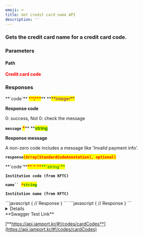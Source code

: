 ```yaml
---
emoji: ⌨
title: Get credit card name API
description: ''
---
```





### Gets the credit card name for a credit card code.

<Swagger method="get" path="/cards/{card_standard_code}" baseUrl="https://api.iamport.kr" summary="Gets the credit card name for a credit card code (based on KFTC).">
<SwaggerDescription>


</SwaggerDescription>

### Parameters

#### Path

<SwaggerParameter name="card_standard_code" type="String" required="true">
<mark style="color:red;">

**Credit card code**

</mark>

</SwaggerParameter>


### Responses

<SwaggerResponse status="200: OK" description="Success">
<Tabs>
<Tab title="StandardCodeListResponse">
**`code`** <mark style="color:red;">**\***</mark>** **<mark style="color:purple;">**integer**</mark>

**Response code**

0: success, Not 0: check the message



**`message`** <mark style="color:red;">**\***</mark>** **<mark style="color:green;">**string**</mark>

**Response message**

A non-zero code includes a message like 'Invalid payment info'.



**`response`**<mark style="color:red;">**`(Array[StandardCodeAnnotation], optional)`**</mark>&#x20;

</Tab>
</Tabs>

<Tabs>
<Tab title="StandardCodeAnnotation">
**`code`**<mark style="color:red;">**`*`**</mark><mark style="color:green;">**`string`**</mark>

**`Institution code (from KFTC)`**

&#x20;

**`name`` `**<mark style="color:red;">**`*`**</mark><mark style="color:green;">**`string`**</mark>

**`Institution name (from KFTC)`**

</Tab>
</Tabs>

</SwaggerResponse>

<SwaggerResponse status="401: Unauthorized" description="Missing or invalid access token">
```javascript
{
    // Response
}
```

</SwaggerResponse>

<SwaggerResponse status="404: Not Found" description="Result not found">
```javascript
{
    // Response
}
```

</SwaggerResponse>

</Swagger>

<Details>
<p slot="summary">Response Model Schema</p>

```
{
  "code": 0,
  "message": "string",
  "response": {
    "code": "string",
    "name": "string"
  }
}
```

</Details>

<Hint style="success">
**Swagger Test Link**

[**https://api.iamport.kr/#!/codes/cardCodes**](https://api.iamport.kr/#!/codes/cardCodes)

</Hint>

